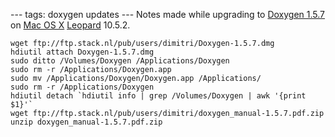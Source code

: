 ---
tags: doxygen updates
---
Notes made while upgrading to [[Doxygen 1.5.7]] on [[Mac OS X]] [[Leopard]] 10.5.2.

<pre>wget ftp://ftp.stack.nl/pub/users/dimitri/Doxygen-1.5.7.dmg
hdiutil attach Doxygen-1.5.7.dmg 
sudo ditto /Volumes/Doxygen /Applications/Doxygen
sudo rm -r /Applications/Doxygen.app
sudo mv /Applications/Doxygen/Doxygen.app /Applications/
sudo rm -r /Applications/Doxygen
hdiutil detach `hdiutil info | grep /Volumes/Doxygen | awk '{print $1}'`
wget ftp://ftp.stack.nl/pub/users/dimitri/doxygen_manual-1.5.7.pdf.zip
unzip doxygen_manual-1.5.7.pdf.zip</pre>
